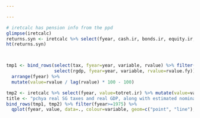```yaml
---

---
```


<!--- Note that this will not knit correctly unless directory names, etc. from main program are available.


-->


```r
# iretcalc has pension info from the ppd
glimpse(iretcalc)
returns.syn <- iretcalc %>% select(fyear, cash.ir, bonds.ir, equity.ir, allother.ir, totret.ir)
ht(returns.syn)



tmp1 <- bind_rows(select(tax, fyear=year, variable, rvalue) %>% filter(variable=="tottax"),
                  select(rgdp, fyear=year, variable, rvalue=rvalue.fy)) %>% group_by(variable) %>%
  arrange(fyear) %>%
  mutate(value=rvalue / lag(rvalue) * 100 - 100)

tmp2 <- iretcalc %>% select(fyear, value=totret.ir) %>% mutate(value=value*100, variable="totreturn")
title <- "pchya real SG taxes and real GDP, along with estimated nominal pension returns"
bind_rows(tmp1, tmp2) %>% filter(fyear>=1975) %>% 
  qplot(fyear, value, data=., colour=variable, geom=c("point", "line"), main=title) + geom_hline(y=0)



```


